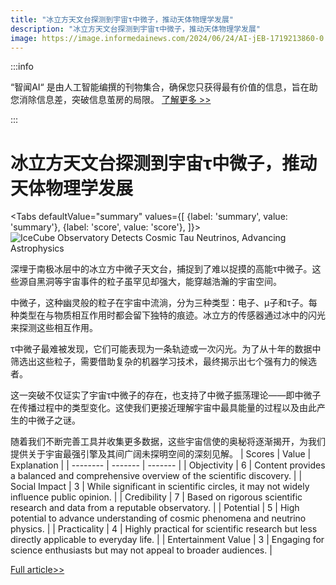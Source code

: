 ```yaml
---
title: "冰立方天文台探测到宇宙τ中微子，推动天体物理学发展"
description: "冰立方天文台探测到宇宙τ中微子，推动天体物理学发展"
image: https://image.informedainews.com/2024/06/24/AI-jEB-1719213860-0.jpg
---
```



:::info

“智闻AI“ 是由人工智能编撰的刊物集合，确保您只获得最有价值的信息，旨在助您消除信息差，突破信息茧房的局限。  [了解更多 >>](/)

:::

# 冰立方天文台探测到宇宙τ中微子，推动天体物理学发展


<Tabs
	defaultValue="summary"
	values={[
	{label: 'summary', value: 'summary'},
	{label: 'score', value: 'score'},
]}>
<TabItem value="summary">
<img
  src="https://image.informedainews.com/2024/06/24/AI-jEB-1719213860-0.jpg"
  alt="IceCube Observatory Detects Cosmic Tau Neutrinos, Advancing Astrophysics"
/>



深埋于南极冰层中的冰立方中微子天文台，捕捉到了难以捉摸的高能τ中微子。这些源自黑洞等宇宙事件的粒子虽罕见却强大，能穿越浩瀚的宇宙空间。

中微子，这种幽灵般的粒子在宇宙中流淌，分为三种类型：电子、μ子和τ子。每种类型在与物质相互作用时都会留下独特的痕迹。冰立方的传感器通过冰中的闪光来探测这些相互作用。

τ中微子最难被发现，它们可能表现为一条轨迹或一次闪光。为了从十年的数据中筛选出这些粒子，需要借助复杂的机器学习技术，最终揭示出七个强有力的候选者。

这一突破不仅证实了宇宙τ中微子的存在，也支持了中微子振荡理论——即中微子在传播过程中的类型变化。这使我们更接近理解宇宙中最具能量的过程以及由此产生的中微子之谜。

随着我们不断完善工具并收集更多数据，这些宇宙信使的奥秘将逐渐揭开，为我们提供关于宇宙最强引擎及其间广阔未探明空间的深刻见解。
</TabItem>
<TabItem value="score">
	| Scores     | Value   | Explanation |
	| -------- | ------- | ------- |
	| Objectivity  | 6    | Content provides a balanced and comprehensive overview of the scientific discovery.    |
	| Social Impact | 3     | While significant in scientific circles, it may not widely influence public opinion.    |
	| Credibility    | 7    | Based on rigorous scientific research and data from a reputable observatory.    |
	| Potential    | 5    | High potential to advance understanding of cosmic phenomena and neutrino physics.    |
	| Practicality    | 4    | Highly practical for scientific research but less directly applicable to everyday life.    |
	| Entertainment Value    | 3    | Engaging for science enthusiasts but may not appeal to broader audiences.    |
</TabItem>
</Tabs>

[Full article>>](https://www.cnbeta.com.tw/articles/science/1435846.htm)
